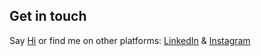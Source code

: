 ## Get in touch

Say [Hi](jesseklotz2306@gmail.com) or find me on other platforms: [LinkedIn](https://linkedin.com/in/jesseklotz) & [Instagram](https://www.instagram.com/jesseklotz23)